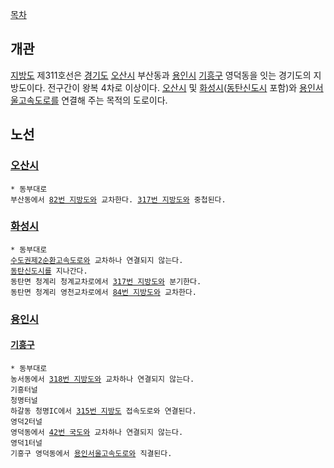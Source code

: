 [[목차]]
== 개관 ==
[[지방도]] 제311호선은 [[경기도]] [[오산시]] 부산동과 [[용인시]] [[기흥구]] 영덕동을 잇는 경기도의 지방도이다. 전구간이 왕복 4차로 이상이다. [[오산시]] 및 [[화성시]]([[동탄신도시]] 포함)와 [[용인서울고속도로]]를 연결해 주는 목적의 도로이다.

== 노선 ==
=== [[오산시]] ===
 * 동부대로
 부산동에서 [[82번 지방도]]와 교차한다. [[317번 지방도]]와 중첩된다.
=== [[화성시]] ===
 * 동부대로
 [[수도권제2순환고속도로]]와 교차하나 연결되지 않는다.
 [[동탄신도시]]를 지나간다.
 동탄면 청계리 청계교차로에서 [[317번 지방도]]와 분기한다.
 동탄면 청계리 영천교차로에서 [[84번 지방도]]와 교차한다.
=== [[용인시]] ===
==== [[기흥구]] ====
 * 동부대로
 농서동에서 [[318번 지방도]]와 교차하나 연결되지 않는다.
 기흥터널
 청명터널
 하갈동 청명IC에서 [[315번 지방도]] 접속도로와 연결된다.
 영덕2터널
 영덕동에서 [[42번 국도]]와 교차하나 연결되지 않는다.
 영덕1터널
 기흥구 영덕동에서 [[용인서울고속도로]]와 직결된다.
